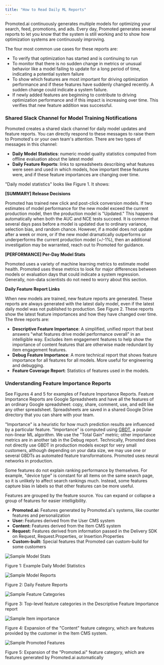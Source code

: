 ```yaml
---
title: "How to Read Daily ML Reports"
---
```


Promoted.ai continuously generates multiple models for optimizing your search, feed, promotions, and ads. Every day, Promoted generates several reports to let you know that the system is still working and to show how optimization systems are continuously improving.

The four most common use cases for these reports are:

* To verify that optimization has started and is continuing to run
* To monitor that there is no sudden change in metrics or unusual behavior like a model failing to update for a long period of time, indicating a potential system failure
* To show which features are most important for driving optimization performance and if these features have suddenly changed recently. A sudden change could indicate a system failure.
* If newly added features are beginning to contribute to driving optimization performance and if this impact is increasing over time. This verifies that new feature addition was successful.

### Shared Slack Channel for Model Training Notifications

Promoted creates a shared slack channel for daily model updates and feature reports. You can directly respond to these messages to raise them to Promoted's or your own team's attention. There are two types of messages in this channel:

* **Daily Model Statistics**: numeric model quality statistics computed from offline evaluation about the latest model
* **Daily Feature Reports**: links to spreadsheets describing what features were seen and used in which models, how important these features were, and if these feature importances are changing over time.

"Daily model statistics" looks like Figure 1\. It shows:

**\[SUMMARY\] Release Decisions**

Promoted has trained new click and post-click conversion models. If two estimates of model performance for the new model exceed the current production model, then the production model is "Updated." This happens automatically when both the AUC and NCE tests succeed. It is common that several days pass before a model is updated due to ordinary variance, selection bias, and random chance. However, if a model does not update after a week or more, or if the new model dramatically outperforms or underperforms the current production model (+/-1%), then an additional investigation may be warranted, reach out to Promoted for guidance. 

**\[PERFORMANCE\] Per-Day Model Stats**

Promoted uses a variety of machine learning metrics to estimate model health. Promoted uses these metrics to look for major differences between models or evaluation days that could indicate a system regression. Generally, non-data scientists do not need to worry about this section.

**Daily Feature Report Links**

When new models are trained, new feature reports are generated. These reports are always generated with the latest daily model, even if the latest daily model was not published to production. See Figure 2\. These reports show the latest feature importances and how they have changed over time. The three reports are:

* **Descriptive Feature Importance**: A simplified, unified report that best answers "what features drive model performance overall" in an intelligible way. Excludes item engagement features to help show the importance of content features that are otherwise made redundant by item engagement features.
* **Debug Feature Importance**: A more technical report that shows feature importance for all features for all models. More useful for engineering and debugging.
* **Feature Coverage Report**: Statistics of features used in the models.

### Understanding Feature Importance Reports

See Figures 4 and 5 for examples of Feature Importance Reports. Feature Importance Reports are Google Spreadsheets and have all the features of an ordinary Google spreadsheet: copy, share, comment, use, and edit like any other spreadsheet. Spreadsheets are saved in a shared Google Drive directory that you can share with your team.

"Importance" is a heuristic for how much prediction results are influenced by a particular feature. "Importance" is computed using [GBDT](https://inria.github.io/scikit-learn-mooc/python%5Fscripts/ensemble%5Fgradient%5Fboosting.html), a popular non-linear ML algorithm. We use the "Total Gain" metric; other importance metrics are in another tab in the Debug report. Technically, Promoted does not directly use GBDT in production models except for very small customers, although depending on your data size, we may use one or several GBDTs as automated feature transformations. Promoted uses neural networks in production.

Some features do not explain ranking performance by themselves. For example, "device type" is constant for all items on the same search page, so it is unlikely to affect search rankings much. Instead, some features capture bias in labels so that other features can be more useful.

Features are grouped by the feature source. You can expand or collapse a group of features for easier intelligibility.

* **Promoted.ai:** Features generated by Promoted.ai's systems, like counter features and personalization
* **User:** Features derived from the User CMS system
* **Content:** Features derived from the Item CMS system
* **Request:** Features derived from information passed in the Delivery SDK on Request, Request.Properties, or Insertion.Properties
* **Custom-built:** Special features that Promoted can custom-build for some customers

![Sample Model Stats](/images/634f8603bb51ca5b3eea9a5e_Sample%20model%20reports%202.png)

Figure 1: Example Daily Model Statistics

![Sample Model Reports](/images/634f8838df9f12bd96b6a43b_Daily%20model%20reports.png)

Figure 2: Daily Feature Reports

![Sample Feature Categories](/images/634f896c1b32fea9b732a47f_feature%20categories.png)

Figure 3: Top-level feature categories in the Descriptive Feature Importance report

![Sample Item importance](/images/634f8894df9f12634eb6a784_example%20features%20item%20cms.png)

Figure 4: Expansion of the "Content" feature category, which are features provided by the customer in the Item CMS system.

![Sample Promoted Features](/images/634f88b3cbcc1602651b7d44_example%20features%20promoted.png)

Figure 5: Expansion of the "Promoted.ai" feature category, which are features generated by Promoted.ai automatically